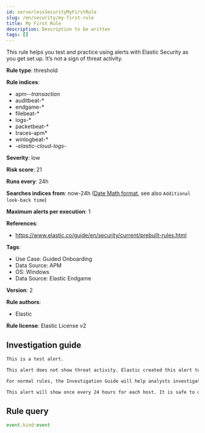 ```yaml
---
id: serverlessSecurityMyFirstRule
slug: /en/security/my-first-rule
title: My First Rule
description: Description to be written
tags: []
---
```


<div id="my-first-rule"></div>

This rule helps you test and practice using alerts with Elastic Security as you get set up. It’s not a sign of threat activity.

**Rule type**: threshold

**Rule indices**: 

* apm-*-transaction*
* auditbeat-*
* endgame-*
* filebeat-*
* logs-*
* packetbeat-*
* traces-apm*
* winlogbeat-*
* -*elastic-cloud-logs-*

**Severity**: low

**Risk score**: 21

**Runs every**: 24h

**Searches indices from**: now-24h ([Date Math format](((ref))/common-options.html#date-math), see also <DocLink id="serverlessSecurityRulesUiCreate" section="set-the-rules-schedule">`Additional look-back time`</DocLink>)

**Maximum alerts per execution**: 1

**References**: 

* https://www.elastic.co/guide/en/security/current/prebuilt-rules.html

**Tags**: 

* Use Case: Guided Onboarding
* Data Source: APM
* OS: Windows
* Data Source: Elastic Endgame

**Version**: 2

**Rule authors**: 

* Elastic

**Rule license**: Elastic License v2

## Investigation guide

```markdown
This is a test alert.

This alert does not show threat activity. Elastic created this alert to help you understand how alerts work.

For normal rules, the Investigation Guide will help analysts investigate alerts.

This alert will show once every 24 hours for each host. It is safe to disable this rule.

```

## Rule query

```js
event.kind:event

```
